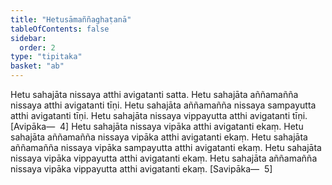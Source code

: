 ```yaml
---
title: "Hetusāmaññaghaṭanā"
tableOfContents: false
sidebar:
  order: 2
type: "tipitaka"
basket: "ab"
---
```



<DynamicBreadcrumb />

<Division number="305">

<Paragraph number="1009">
Hetu sahajāta nissaya atthi avigatanti satta. Hetu sahajāta aññamañña nissaya atthi avigatanti tīṇi. Hetu sahajāta aññamañña nissaya sampayutta atthi avigatanti tīṇi. Hetu sahajāta nissaya vippayutta atthi avigatanti tīṇi. [Avipāka—  4]
</Paragraph>

<Paragraph number="1010">
Hetu sahajāta nissaya vipāka atthi avigatanti ekaṃ. Hetu sahajāta aññamañña nissaya vipāka atthi avigatanti ekaṃ. Hetu sahajāta aññamañña nissaya vipāka sampayutta atthi avigatanti ekaṃ. Hetu sahajāta nissaya vipāka vippayutta atthi avigatanti ekaṃ. Hetu sahajāta aññamañña nissaya vipāka vippayutta atthi avigatanti ekaṃ. [Savipāka—  5]
</Paragraph>
</Division>